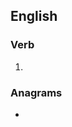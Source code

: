 ==English==

===Verb===
{{head|en|verb form}}

# {{present participle of|miscreate|lang=en|nocat=1}}

===Anagrams===
* {{anagrams|en|a=acegiimnrst|Germanicist|Germanistic|gastrinemic}}